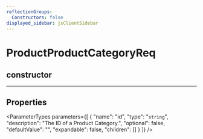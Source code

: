 ```yaml
---
reflectionGroups:
  Constructors: false
displayed_sidebar: jsClientSidebar
---
```



# ProductProductCategoryReq

## constructor

___

## Properties

<ParameterTypes parameters={[
  {
    "name": "id",
    "type": "`string`",
    "description": "The ID of a Product Category.",
    "optional": false,
    "defaultValue": "",
    "expandable": false,
    "children": []
  }
]} />
